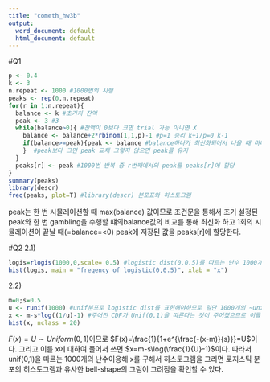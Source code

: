 ---
title: "cometh_hw3b"
output:
  word_document: default
  html_document: default
---

#Q1
```{r}
p <- 0.4
k <- 3
n.repeat <- 1000 #1000번의 시행
peaks <- rep(0,n.repeat) 
for(r in 1:n.repeat){
  balance <- k #초기치 잔액
  peak <- 3 #3
  while(balance>0){ #잔액이 0보다 크면 trial 가능 아니면 X
    balance <- balance+2*rbinom(1,1,p)-1 #p=1 승리 k+1/p=0 k-1 
    if(balance>=peak){peak <- balance #balance하나가 최신화되어서 나올 때 마다 
    }  #peak보다 크면 peak 교체 그렇지 않으면 peak를 유지
  }
  peaks[r] <- peak #1000번 반복 중 r번째에서의 peak를 peaks[r]에 할당
}
summary(peaks)
library(descr)
freq(peaks, plot=T) #library(descr) 분포표와 히스토그램
```

peak는 한 번 시뮬레이션할 때 max(balance) 값이므로 조건문을 통해서 초기 설정된 peak와 한 번 gambling을 수행할 떄의balance값의 비교를 통해 최신화 하고 1회의 시뮬레이션이 끝날 때(=balance=<0) peak에 저장된 값을 peaks[r]에 할당한다. 

#Q2
2.1)
```{r}
logis=rlogis(1000,0,scale= 0.5) #logistic dist(0,0.5)를 따르는 난수 1000개 생성
hist(logis, main = "freqency of logistic(0,0.5)", xlab = "x") 
```

2.2)
```{r}
m=0;s=0.5
u <- runif(1000) #unif분포로 logistic dist를 표현해야하므로 일단 1000개의 ~unif(0,1)인 난수를 생성 
x <- m-s*log((1/u)-1) #주어진 CDF가 Unif(0,1)을 따른다는 것이 주어졌으므로 이를 X에 대해 풀어서 X의 값을 얻음 
hist(x, nclass = 20)  
```

$F(x)=U\sim Uniform(0,1)$이므로 $F(x)=\frac{1}{1+e^{\frac{-(x-m)}{s}}}=U$이다. 그리고 이를 x에 대하여 풀어서 쓰면
$x=m-s\log(\frac{1}{U}-1)$이다. 따라서 unif(0,1)을 따르는 1000개의 난수이용해 x를 구해서 히스토그램을 그리면 로지스틱 분포의 히스토그램과 유사한 bell-shape의 그림이 그려짐을 확인할 수 있다.